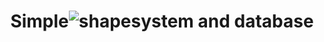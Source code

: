 ---
title: "Simple<img src='/assets/imgs/shape/shape-s-15.png' alt='shape' />system and database"
details: "Optimize your impact this holiday season with an AI-driven, multichannel marketing strategy. 
Get all the tips and tricks in our free ebook."
meta:
  meta_title: "Service page"
  meta_description: "Service page description"
---